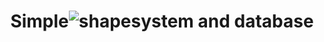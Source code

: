 ---
title: "Simple<img src='/assets/imgs/shape/shape-s-15.png' alt='shape' />system and database"
details: "Optimize your impact this holiday season with an AI-driven, multichannel marketing strategy. 
Get all the tips and tricks in our free ebook."
meta:
  meta_title: "Service page"
  meta_description: "Service page description"
---